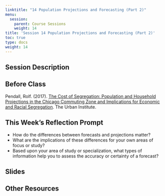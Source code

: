 ```yaml
---
linktitle: "14 Population Projections and Forecasting (Part 2)"
menu:
  session:
    parent: Course Sessions
    weight: 14
title: 'Session 14 Population Projections and Forecasting (Part 2)'
toc: true
type: docs
weight: 14
---
```


## Session Description

## Before Class

Pendall, Rolf. (2017). [The Cost of Segregation: Population and Household Projections in the Chicago Commuting Zone and Implications for Economic and Racial Segregation](https://uofi.box.com/s/wtkwe2wyiianeex2d7po2ex2f3vjxig6). The Urban Institute.

## This Week's Reflection Prompt

- How do the differences between forecasts and projections matter? 
- What are the implications of these differences for your own areas of focus or study?
- Based upon your area of study or specialization, what types of information help you to assess the accuracy or certainty of a forecast?

## Slides

## Other Resources
